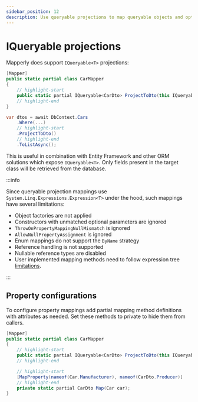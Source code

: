 ```yaml
---
sidebar_position: 12
description: Use queryable projections to map queryable objects and optimize ORM performance
---
```



# IQueryable projections

Mapperly does support `IQueryable<T>` projections:

<!-- do not indent this, it won't work, https://stackoverflow.com/a/67579641/3302887 -->

<Tabs>
<TabItem value="definition" label="Mapper definition">

```csharp
[Mapper]
public static partial class CarMapper
{
    // highlight-start
    public static partial IQueryable<CarDto> ProjectToDto(this IQueryable<Car> q);
    // highlight-end
}
```

</TabItem>
<TabItem value="usage" label="Usage">

```csharp
var dtos = await DbContext.Cars
    .Where(...)
    // highlight-start
    .ProjectToDto()
    // highlight-end
    .ToListAsync();
```

</TabItem>
</Tabs>

This is useful in combination with Entity Framework and other ORM solutions which expose `IQueryable<T>`.
Only fields present in the target class will be retrieved from the database.

:::info

Since queryable projection mappings use `System.Linq.Expressions.Expression<T>` under the hood,
such mappings have several limitations:

- Object factories are not applied
- Constructors with unmatched optional parameters are ignored
- `ThrowOnPropertyMappingNullMismatch` is ignored
- `AllowNullPropertyAssignment` is ignored
- Enum mappings do not support the `ByName` strategy
- Reference handling is not supported
- Nullable reference types are disabled
- User implemented mapping methods need to follow expression tree [limitations](https://learn.microsoft.com/en-us/dotnet/csharp/advanced-topics/expression-trees/#limitations).

:::

## Property configurations

To configure property mappings add partial mapping method definitions with attributes as needed.
Set these methods to private to hide them from callers.

```csharp
[Mapper]
public static partial class CarMapper
{
    // highlight-start
    public static partial IQueryable<CarDto> ProjectToDto(this IQueryable<Car> q);
    // highlight-end

    // highlight-start
    [MapProperty(nameof(Car.Manufacturer), nameof(CarDto.Producer)]
    // highlight-end
    private static partial CarDto Map(Car car);
}
```
